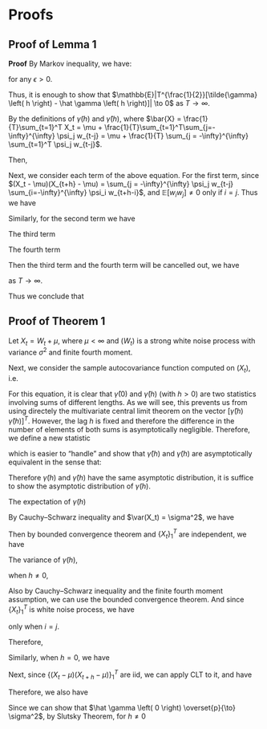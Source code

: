 # Proofs

## Proof of Lemma 1

\begin{Lemma}
Following the definition above, for linear process $X_t$ of the form $X_t = \mu + \sum\limits_{j = -\infty}^{\infty} \psi_j w_{t-j}$, where $w_t$ are i.i.d with mean 0 and variance $\sigma^2$, and the coefficients satisfy $\sum\limits_{j = -\infty}^{\infty}|\psi_j| < \infty$. We have
    \begin{equation*}
        T^{\frac{1}{2}}[\tilde{\gamma} \left( h \right) - \hat \gamma \left( h \right)] = o_p(1).
    \end{equation*}
\end{Lemma}

**Proof**
By Markov inequality, we have:

\begin{equation*}
\mathbb{P}\left( |T^{\frac{1}{2}}[\tilde{\gamma} \left( h \right) - \hat \gamma \left( h \right)]| \geq \epsilon \right) < \frac{\mathbb{E}|T^{\frac{1}{2}}[\tilde{\gamma} \left( h \right) - \hat \gamma \left( h \right)]|}{\epsilon},
\end{equation*}
for any $\epsilon > 0$.

Thus, it is enough to show that $\mathbb{E}|T^{\frac{1}{2}}[\tilde{\gamma} \left( h \right) - \hat \gamma \left( h \right)]| \to 0$ as $T \to \infty$.

By the definitions of $\tilde{\gamma} \left( h \right)$ and $\hat \gamma \left( h \right)$,
\begin{equation*}
\begin{aligned}
T^{\frac{1}{2}}[\tilde{\gamma} \left( h \right) - \hat \gamma \left( h \right)] &= \frac{T^{\frac{1}{2}}}{T} \sum_{t = T-h+1}^{T}(X_t - \mu)(X_{t+h} - \mu) \\
&+ \frac{T^{\frac{1}{2}}}{T} \sum_{t = 1}^{T-h}\left[(X_t - \mu)(X_{t+h} - \mu) - (X_t - \bar{X})(X_{t+h} - \bar{X})\right]\\
&= \frac{T^{\frac{1}{2}}}{T} \sum_{t = T-h+1}^{T}(X_t - \mu)(X_{t+h} - \mu) \\
&+ \frac{T^{\frac{1}{2}}}{T} \sum_{t = 1}^{T-h}\left[(X_t - \mu)(X_{t+h} - \mu) - (X_t - \mu + \mu - \bar{X})(X_{t+h} - \mu + \mu - \bar{X})\right]\\
&= \frac{T^{\frac{1}{2}}}{T} \sum_{t = T-h+1}^{T}(X_t - \mu)(X_{t+h} - \mu) \\
&+ \frac{T^{\frac{1}{2}}}{T} \sum_{t = 1}^{T-h}\left[(\bar{X} - \mu)(X_{t+h} - \mu) + (\bar{X} - \mu)(X_t - \mu) - (\bar{X} - \mu)^2\right],
\end{aligned}
\end{equation*}
where $\bar{X} = \frac{1}{T}\sum_{t=1}^T X_t = \mu + \frac{1}{T}\sum_{t=1}^T\sum_{j=-\infty}^{\infty} \psi_j w_{t-j} = \mu + \frac{1}{T} \sum_{j = -\infty}^{\infty} \sum_{t=1}^T \psi_j w_{t-j}$.

Then,
\begin{equation*}
\begin{aligned}
\mathbb{E}|T^{\frac{1}{2}}[\tilde{\gamma} \left( h \right) - \hat \gamma \left( h \right)]| &\leq \frac{T^{\frac{1}{2}}}{T} \sum_{t = T-h+1}^{T} \mathbb{E}|(X_t - \mu)(X_{t+h} - \mu)|\\
&+ \frac{T^{\frac{1}{2}}}{T} \sum_{t = 1}^{T-h} \left[\mathbb{E} |(\bar{X} - \mu)(X_{t+h} - \mu)| + \mathbb{E} |(\bar{X} - \mu)(X_t - \mu)| - \mathbb{E}[(\bar{X} - \mu)^2]\right]
\end{aligned}
\end{equation*}

Next, we consider each term of the above equation. For the first term, since $(X_t - \mu)(X_{t+h} - \mu) = \sum_{j = -\infty}^{\infty} \psi_j w_{t-j} \sum_{i=-\infty}^{\infty} \psi_i w_{t+h-i}$, and $\mathbb{E}[w_iw_j] \neq 0$ only if $i = j$. Thus we have
\begin{equation*}
\mathbb{E}|(X_t - \mu)(X_{t+h} - \mu)| \leq \sigma^2 \sum_{i = -\infty}^{\infty}|\psi_i \psi_{i+h}|.
\end{equation*}

Similarly, for the second term we have
\begin{equation*}
\mathbb{E}|(\bar{X} - \mu)(X_{t+h} - \mu)| \leq \frac{\sigma^2}{T} \sum_{i = -\infty}^{\infty}|\psi_i \psi_{i+h}|.
\end{equation*}

The third term
\begin{equation*}
\mathbb{E}|(\bar{X} - \mu)(X_t - \mu)| = \frac{\sigma^2}{T} \sum_{i = -\infty}^{\infty}\psi_i^2.
\end{equation*}

The fourth term
\begin{equation*}
\mathbb{E}[(\bar{X} - \mu)^2] = \frac{\sigma^2}{T} \sum_{i = -\infty}^{\infty}\psi_i^2.
\end{equation*}

Then the third term and the fourth term will be cancelled out, we have 

\begin{equation*}
\begin{aligned}
\mathbb{E}|T^{\frac{1}{2}}[\tilde{\gamma} \left( h \right) - \hat \gamma \left( h \right)]| &\leq \frac{T^{\frac{1}{2}}}{T} \sum_{t = T-h+1}^{T} \mathbb{E}|(X_t - \mu)(X_{t+h} - \mu)|\\
&+ \frac{T^{\frac{1}{2}}}{T} \sum_{t = 1}^{T-h} \left[\mathbb{E} |(\bar{X} - \mu)(X_{t+h} - \mu)|\right]\\
&\leq \frac{T^{\frac{1}{2}}}{T} h \sigma^2 \sum_{i = -\infty}^{\infty}|\psi_i \psi_{i+h}| + \frac{T^{\frac{1}{2}}}{T^2} (T-h) \sigma^2 \sum_{i = -\infty}^{\infty}|\psi_i \psi_{i+h}|\\
&= \frac{T^{\frac{1}{2}}}{T^2} (Th + T - h) \sigma^2 \sum_{i = -\infty}^{\infty}|\psi_i \psi_{i+h}| \to 0,
\end{aligned}
\end{equation*}
as $T \to \infty$.

Thus we conclude that
\begin{equation*}
T^{\frac{1}{2}}[\tilde{\gamma} \left( h \right) - \hat \gamma \left( h \right)] = o_p(1).
\end{equation*}


## Proof of Theorem 1

Let $X_t = W_t + \mu$, where $\mu < \infty$ and $(W_t)$ is a strong white noise process with variance $\sigma^2$ and finite fourth moment.

Next, we consider the sample autocovariance function computed on $(X_t)$, i.e.

\begin{equation*}
    \hat \gamma \left( h \right) = \frac{1}{T}\sum\limits_{t = 1}^{T - h} {\left( {{X_t} - \bar X} \right)\left( {{X_{t + h}} - \bar X} \right)}.
\end{equation*}

For this equation, it is clear that $\hat \gamma \left( 0 \right)$ and $\hat \gamma \left( h \right)$ (with $h > 0$) are two statistics involving sums of different lengths. As we will see, this prevents us from using directely the multivariate central limit theorem on the vector $[ \hat \gamma \left( h \right) \;\;\; \hat \gamma \left( h \right) ]^T$. However, the lag $h$ is fixed and therefore the difference in the number of elements of both sums is asymptotically negligible. Therefore, we define a new statistic 

\begin{equation*}
    \tilde{\gamma} \left( h \right) = \frac{1}{T}\sum\limits_{t = 1}^{T} {\left( {{X_t} - \mu} \right)\left( {{X_{t + h}} - \mu} \right)},
\end{equation*}

which is easier to "handle" and show that $\hat \gamma \left( h \right)$ and $\tilde{\gamma} \left( h \right)$ are asymptotically equivalent in the sense that:

\begin{equation*}
    T^{\frac{1}{2}}[\tilde{\gamma} \left( h \right) - \hat \gamma \left( h \right)] = o_p(1).
\end{equation*}

Therefore $\tilde{\gamma} \left( h \right)$ and $\hat \gamma \left( h \right)$ have the same asymptotic distribution, it is suffice to show the asymptotic distribution of $\tilde{\gamma} \left( h \right)$.

The expectation of $\tilde{\gamma} \left( h \right)$
\begin{equation*}
    \mathbb{E}[\tilde{\gamma} \left( h \right)] = \frac{1}{T}\mathbb{E}\left[\sum\limits_{t = 1}^{T} {\left( {{X_t} - \mu} \right)\left( {{X_{t + h}} - \mu} \right)}\right].
\end{equation*}

By Cauchy–Schwarz inequality and $\var(X_t) = \sigma^2$, we have
\begin{equation*}
    \sum\limits_{t = 1}^{T} {\left( {{X_t} - \mu} \right)\left( {{X_{t + h}} - \mu} \right)} \leq \sum\limits_{t = 1}^{T} {\left( {{X_t} - \mu} \right)^2} \sum\limits_{t = 1}^{T} {\left( {{X_{t + h}} - \mu} \right)^2} < \infty.
\end{equation*}

Then by bounded convergence theorem and $\{X_t\}_1^T$ are independent, we have

\begin{equation*}
    \mathbb{E}[\tilde{\gamma} \left( h \right)] = \frac{1}{T}\left[\sum\limits_{t = 1}^{T} { \mathbb{E}\left( {{X_t} - \mu} \right)\mathbb{E}\left( {{X_{t + h}} - \mu} \right)}\right] =
    \begin{cases}
        \sigma^2, & \text{for } h = 0\\
        0, & \text{for } h \neq 0
    \end{cases}.
\end{equation*}


The variance of $\tilde{\gamma} \left( h \right)$, 

when $h \neq 0$,
\begin{equation*}
    \begin{aligned}
        \var[\tilde{\gamma} \left( h \right)] &= \frac{1}{T^2}\mathbb{E}\left\{\left[\sum\limits_{t = 1}^{T} {\left( {{X_t} - \mu} \right)\left( {{X_{t + h}} - \mu} \right)}\right]^2\right\}\\
        &= \frac{1}{T^2}\mathbb{E}\left\{\left[\sum\limits_{i = 1}^{T} {\left( {{X_i} - \mu} \right)\left( {{X_{i + h}} - \mu} \right)}\right] \left[\sum\limits_{j = 1}^{T} {\left( {{X_j} - \mu} \right)\left( {{X_{j + h}} - \mu} \right)}\right]\right\}\\
        &= \frac{1}{T^2}\mathbb{E}\left[\sum\limits_{i = 1}^{T}\sum\limits_{j = 1}^{T} {\left( {{X_i} - \mu} \right)\left( {{X_{i + h}} - \mu} \right)}{\left( {{X_j} - \mu} \right)\left( {{X_{j + h}} - \mu} \right)}\right].
    \end{aligned}
\end{equation*}

Also by Cauchy–Schwarz inequality and the finite fourth moment assumption, we can use the bounded convergence theorem. And since $\{X_t\}_1^T$ is white noise process, we have 


\begin{equation*}
    \mathbb{E}\left[{\left( {{X_i} - \mu} \right)\left( {{X_{i + h}} - \mu} \right)}{\left( {{X_j} - \mu} \right)\left( {{X_{j + h}} - \mu} \right)}\right] \neq 0
\end{equation*}
only when $i = j$.

Therefore,
\begin{equation*}
    \begin{aligned}
        \var[\tilde{\gamma} \left( h \right)] &= \frac{1}{T^2}\sum\limits_{i = 1}^{T} \mathbb{E}\left[ {\left( {{X_i} - \mu} \right)^2\left( {{X_{i + h}} - \mu} \right)^2}\right]\\
        &= \frac{1}{T^2}\sum\limits_{i = 1}^{T} \mathbb{E}{\left( {{X_i} - \mu} \right)^2\mathbb{E}\left( {{X_{i + h}} - \mu} \right)^2}\\
        &= \frac{1}{T}\sigma^4, \text{for } (h \neq 0).
    \end{aligned}
\end{equation*}

Similarly, when $h = 0$, we have

\begin{equation*}
    \begin{aligned}
        \var[\tilde{\gamma} \left( 0 \right)] &= \frac{1}{T^2}\mathbb{E}\left\{\left[\sum\limits_{t = 1}^{T} {\left( {{X_t} - \mu} \right)^2}\right]^2\right\} - \frac{1}{T^2}\left[\mathbb{E}\sum\limits_{t = 1}^{T} {\left( {{X_t} - \mu} \right)^2}\right]^2\\
        &= \frac{2}{T}\sigma^4, \text{for } (h = 0).
    \end{aligned}
\end{equation*}

Next, since $\{\left( {{X_t} - \mu} \right)\left( {{X_{t + h}} - \mu} \right)\}_1^T$ are iid, we can apply CLT to it, and have
\begin{equation*}
    \sqrt{T}\tilde{\gamma} \left( h \right) = \frac{1}{\sqrt{T}}\sum\limits_{t = 1}^{T} {\left( {{X_t} - \mu} \right)\left( {{X_{t + h}} - \mu} \right)} \overset{\mathcal{D}}{\to} 
    \begin{cases}
        N(\sigma^2, 2\sigma^4), & \text{for } h = 0\\
        N(0, \sigma^4), & \text{for } h \neq 0
    \end{cases}.
\end{equation*}


Therefore, we also have
\begin{equation*}
    \sqrt{T}\hat \gamma \left( h \right) \overset{\mathcal{D}}{\to} 
    \begin{cases}
        N(\sigma^2, 2\sigma^4), & \text{for } h = 0\\
        N(0, \sigma^4), & \text{for } h \neq 0
    \end{cases}.
\end{equation*}

Since we can show that $\hat \gamma \left( 0 \right) \overset{p}{\to} \sigma^2$, by Slutsky Theorem, for $h \neq 0$
\begin{equation*}
    \hat \rho \left( h \right) = \frac{ \hat \gamma \left( h \right)}{\hat \gamma \left( 0 \right)} \overset{\mathcal{D}}{\to} N(0, \frac{1}{T}).
\end{equation*}


